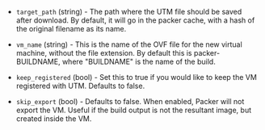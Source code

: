 <!-- Code generated from the comments of the Config struct in builder/utm/utm/config.go; DO NOT EDIT MANUALLY -->

- `target_path` (string) - The path where the UTM file should be saved
  after download. By default, it will go in the packer cache, with a hash of
  the original filename as its name.

- `vm_name` (string) - This is the name of the OVF file for the new virtual
  machine, without the file extension. By default this is packer-BUILDNAME,
  where "BUILDNAME" is the name of the build.

- `keep_registered` (bool) - Set this to true if you would like to keep
  the VM registered with UTM. Defaults to false.

- `skip_export` (bool) - Defaults to false. When enabled, Packer will
  not export the VM. Useful if the build output is not the resultant image,
  but created inside the VM.

<!-- End of code generated from the comments of the Config struct in builder/utm/utm/config.go; -->
